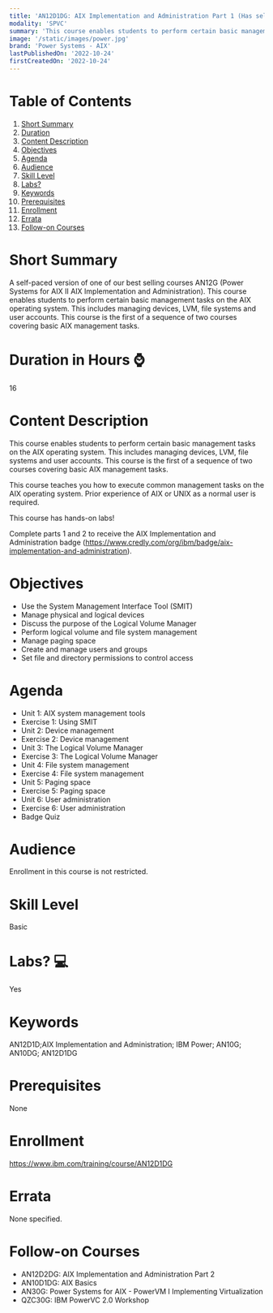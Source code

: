 ```yaml
---
title: 'AN12D1DG: AIX Implementation and Administration Part 1 (Has self-paced online labs)'
modality: 'SPVC'
summary: 'This course enables students to perform certain basic management tasks on the AIX operating system. This includes managing devices, LVM, file systems and user accounts. This course is the first of a sequence of two courses covering basic AIX management tasks. '
image: '/static/images/power.jpg'
brand: 'Power Systems - AIX'
lastPublishedOn: '2022-10-24'
firstCreatedOn: '2022-10-24'
---
```

# Table of Contents
1.  [Short Summary](#short-summary)
2.  [Duration](#duration-in-hours-)
3.  [Content Description](#content-description)
4.  [Objectives](#objectives)
5.  [Agenda](#agenda)
6.  [Audience](#audience)
7.  [Skill Level](#skill-level)
8.  [Labs?](#labs-)
9.  [Keywords](#keywords)
10. [Prerequisites](#prerequisites)
11. [Enrollment](#enrollment)
12. [Errata](#errata)
13. [Follow-on Courses](#follow-on-courses)

# Short Summary
A self-paced version of one of our best selling courses AN12G (Power Systems for AIX II AIX Implementation and Administration). This course enables students to perform certain basic management tasks on the AIX operating system. This includes managing devices, LVM, file systems and user accounts. This course is the first of a sequence of two courses covering basic AIX management tasks. 

# Duration in Hours ⌚
16

# Content Description
This course enables students to perform certain basic management tasks on the AIX operating system. This includes managing devices, LVM, file systems and user accounts. This course is the first of a sequence of two courses covering basic AIX management tasks. 

This course teaches you how to execute common management tasks on the AIX operating system. Prior experience of AIX or UNIX as a normal user is required. 

This course has hands-on labs! 

Complete parts 1 and 2 to receive the AIX Implementation and Administration badge (https://www.credly.com/org/ibm/badge/aix-implementation-and-administration). 

# Objectives
* Use the System Management Interface Tool (SMIT) 
* Manage physical and logical devices
* Discuss the purpose of the Logical Volume Manager
* Perform logical volume and file system management
* Manage paging space
* Create and manage users and groups
* Set file and directory permissions to control access

# Agenda
* Unit 1: AIX system management tools
* Exercise 1: Using SMIT
* Unit 2: Device management
* Exercise 2: Device management
* Unit 3: The Logical Volume Manager
* Exercise 3: The Logical Volume Manager
* Unit 4: File system management
* Exercise 4: File system management
* Unit 5: Paging space
* Exercise 5: Paging space
* Unit 6: User administration
* Exercise 6: User administration
* Badge Quiz

# Audience
Enrollment in this course is not restricted.

# Skill Level
Basic               

# Labs? 💻
Yes

# Keywords
AN12D1D;AIX Implementation and Administration; IBM Power; AN10G; AN10DG; AN12D1DG

# Prerequisites
None

# Enrollment
https://www.ibm.com/training/course/AN12D1DG

# Errata
None specified.

# Follow-on Courses
* AN12D2DG: AIX Implementation and Administration Part 2
* AN10D1DG: AIX Basics 
* AN30G: Power Systems for AIX - PowerVM I Implementing Virtualization
* QZC30G: IBM PowerVC 2.0 Workshop